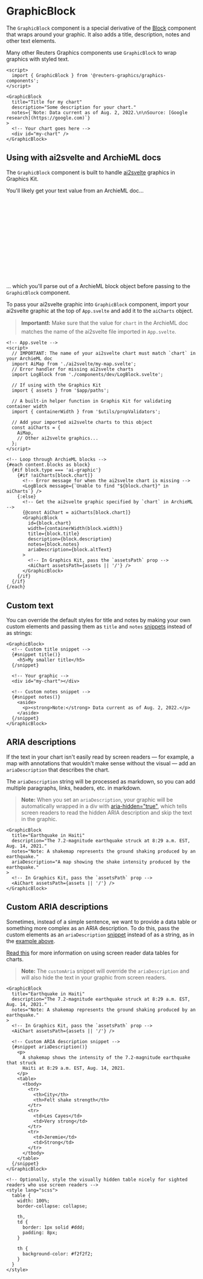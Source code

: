 

<Meta of={GraphicBlockStories} />

# GraphicBlock

The `GraphicBlock` component is a special derivative of the [Block](?path=/docs/components-page-layout-block--docs) component that wraps around your graphic. It also adds a title, description, notes and other text elements.

Many other Reuters Graphics components use `GraphicBlock` to wrap graphics with styled text.

```svelte
<script>
  import { GraphicBlock } from '@reuters-graphics/graphics-components';
</script>

<GraphicBlock
  title="Title for my chart"
  description="Some description for your chart."
  notes={`Note: Data current as of Aug. 2, 2022.\n\nSource: [Google research](https://google.com)`}
>
  <!-- Your chart goes here -->
  <div id="my-chart" />
</GraphicBlock>
```

<Canvas of={GraphicBlockStories.Demo} />

## Using with ai2svelte and ArchieML docs

The `GraphicBlock` component is built to handle [ai2svelte](https://github.com/reuters-graphics/ai2svelte) graphics in Graphics Kit.

You'll likely get your text value from an ArchieML doc...

```yaml
# ArchieML doc
[blocks]
type: ai-graphic
width: normal
chart: AiMap # IMPORTANT: This must match the name of the ai2svelte chart you import in App.svelte
title: Earthquake in Haiti
description: The 7.2-magnitude earthquake struck at 8:29 a.m. EST, Aug. 14, 2021.
notes: \Note: A shakemap represents the ground shaking produced by an earthquake.

\Source: USGIS
:end
altText: A map that shows the shake intensity of the earthquake, which was worst in central Haiti.
:end
[]
```

... which you'll parse out of a ArchieML block object before passing to the `GraphicBlock` component.

To pass your ai2svelte graphic into `GraphicBlock` component, import your ai2svelte graphic at the top of `App.svelte` and add it to the `aiCharts` object.

> **Important❗:** Make sure that the value for `chart` in the ArchieML doc matches the name of the ai2svelte file imported in `App.svelte`.

```svelte
<!-- App.svelte -->
<script>
  // IMPORTANT: The name of your ai2svelte chart must match `chart` in your ArchieML doc
  import AiMap from './ai2svelte/my-map.svelte';
  // Error handler for missing ai2svelte charts
  import LogBlock from './components/dev/LogBlock.svelte';

  // If using with the Graphics Kit
  import { assets } from '$app/paths';

  // A built-in helper function in Graphis Kit for validating container width
  import { containerWidth } from '$utils/propValidators';

  // Add your imported ai2svelte charts to this object
  const aiCharts = {
    AiMap,
    // Other ai2svelte graphics...
  };
</script>

<!-- Loop through ArchieML blocks -->
{#each content.blocks as block}
  {#if block.type === 'ai-graphic'}
    {#if !aiCharts[block.chart]}
      <!-- Error message for when the ai2svelte chart is missing -->
      <LogBlock message={`Unable to find "${block.chart}" in aiCharts`} />
    {:else}
      <!-- Get the ai2svelte graphic specified by `chart` in ArchieML -->
      {@const AiChart = aiCharts[block.chart]}
      <GraphicBlock
        id={block.chart}
        width={containerWidth(block.width)}
        title={block.title}
        description={block.description}
        notes={block.notes}
        ariaDescription={block.altText}
      >
        <!-- In Graphics Kit, pass the `assetsPath` prop -->
        <AiChart assetsPath={assets || '/'} />
      </GraphicBlock>
    {/if}
  {/if}
{/each}
```

<Canvas of={GraphicBlockStories.Ai2SvelteAndArchieML} />

## Custom text

You can override the default styles for title and notes by making your own custom elements and passing them as `title` and `notes` [snippets](https://svelte.dev/docs/svelte/snippet) instead of as strings:

```svelte
<GraphicBlock>
  <!-- Custom title snippet -->
  {#snippet title()}
    <h5>My smaller title</h5>
  {/snippet}

  <!-- Your graphic -->
  <div id="my-chart"></div>

  <!-- Custom notes snippet -->
  {#snippet notes()}
    <aside>
      <p><strong>Note:</strong> Data current as of Aug. 2, 2022.</p>
    </aside>
  {/snippet}
</GraphicBlock>
```

<Canvas of={GraphicBlockStories.CustomText} />

## ARIA descriptions

If the text in your chart isn't easily read by screen readers — for example, a map with annotations that wouldn't make sense without the visual — add an `ariaDescription` that describes the chart.

The `ariaDescription` string will be processed as markdown, so you can add multiple paragraphs, links, headers, etc. in markdown.

> **Note:** When you set an `ariaDescription`, your graphic will be automatically wrapped in a div with [aria-hidden="true"](https://developer.mozilla.org/en-US/docs/Web/Accessibility/ARIA/Reference/Attributes/aria-hidden), which tells screen readers to read the hidden ARIA description and skip the text in the graphic.

```svelte
<GraphicBlock
  title="Earthquake in Haiti"
  description="The 7.2-magnitude earthquake struck at 8:29 a.m. EST, Aug. 14, 2021."
  notes="Note: A shakemap represents the ground shaking produced by an earthquake."
  ariaDescription="A map showing the shake intensity produced by the earthquake."
>
  <!-- In Graphics Kit, pass the `assetsPath` prop -->
  <AiChart assetsPath={assets || '/'} />
</GraphicBlock>
```

<Canvas of={GraphicBlockStories.AriaDescription} />

## Custom ARIA descriptions

Sometimes, instead of a simple sentence, we want to provide a data table or something more complex as an ARIA description. To do this, pass the custom elements as an `ariaDescription` [snippet](https://svelte.dev/docs/svelte/snippet) instead of as a string, as in the [example above](?path=/docs/components-graphics-graphicblock--docs#aria-descriptions).

[Read this](https://accessibility.psu.edu/images/charts/) for more information on using screen reader data tables for charts.

> **Note:** The `customAria` snippet will override the `ariaDescription` and will also hide the text in your graphic from screen readers.

```svelte
<GraphicBlock
  title="Earthquake in Haiti"
  description="The 7.2-magnitude earthquake struck at 8:29 a.m. EST, Aug. 14, 2021."
  notes="Note: A shakemap represents the ground shaking produced by an earthquake."
>
  <!-- In Graphics Kit, pass the `assetsPath` prop -->
  <AiChart assetsPath={assets || '/'} />

  <!-- Custom ARIA description snippet -->
  {#snippet ariaDescription()}
    <p>
      A shakemap shows the intensity of the 7.2-magnitude earthquake that struck
      Haiti at 8:29 a.m. EST, Aug. 14, 2021.
    </p>
    <table>
      <tbody>
        <tr>
          <th>City</th>
          <th>Felt shake strength</th>
        </tr>
        <tr>
          <td>Les Cayes</td>
          <td>Very strong</td>
        </tr>
        <tr>
          <td>Jeremie</td>
          <td>Strong</td>
        </tr>
      </tbody>
    </table>
  {/snippet}
</GraphicBlock>

<!-- Optionally, style the visually hidden table nicely for sighted readers who use screen readers -->
<style lang="scss">
  table {
    width: 100%;
    border-collapse: collapse;

    th,
    td {
      border: 1px solid #ddd;
      padding: 8px;
    }

    th {
      background-color: #f2f2f2;
    }
  }
</style>
```

<Canvas of={GraphicBlockStories.CustomAriaDescription} />
